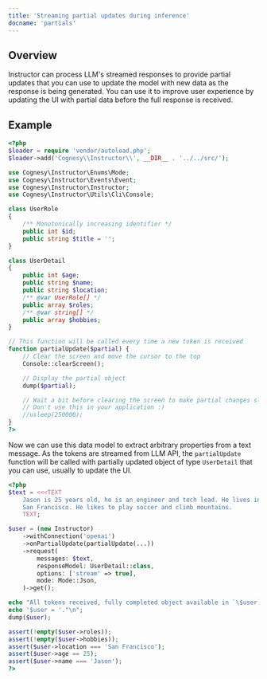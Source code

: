 ---
title: 'Streaming partial updates during inference'
docname: 'partials'
---

## Overview

Instructor can process LLM's streamed responses to provide partial updates that you
can use to update the model with new data as the response is being generated. You can
use it to improve user experience by updating the UI with partial data before the full
response is received.


## Example

```php
<?php
$loader = require 'vendor/autoload.php';
$loader->add('Cognesy\\Instructor\\', __DIR__ . '../../src/');

use Cognesy\Instructor\Enums\Mode;
use Cognesy\Instructor\Events\Event;
use Cognesy\Instructor\Instructor;
use Cognesy\Instructor\Utils\Cli\Console;

class UserRole
{
    /** Monotonically increasing identifier */
    public int $id;
    public string $title = '';
}

class UserDetail
{
    public int $age;
    public string $name;
    public string $location;
    /** @var UserRole[] */
    public array $roles;
    /** @var string[] */
    public array $hobbies;
}

// This function will be called every time a new token is received
function partialUpdate($partial) {
    // Clear the screen and move the cursor to the top
    Console::clearScreen();

    // Display the partial object
    dump($partial);

    // Wait a bit before clearing the screen to make partial changes slower.
    // Don't use this in your application :)
    //usleep(250000);
}
?>
```
Now we can use this data model to extract arbitrary properties from a text message.
As the tokens are streamed from LLM API, the `partialUpdate` function will be called
with partially updated object of type `UserDetail` that you can use, usually to update
the UI.

```php
<?php
$text = <<<TEXT
    Jason is 25 years old, he is an engineer and tech lead. He lives in
    San Francisco. He likes to play soccer and climb mountains.
    TEXT;

$user = (new Instructor)
    ->withConnection('openai')
    ->onPartialUpdate(partialUpdate(...))
    ->request(
        messages: $text,
        responseModel: UserDetail::class,
        options: ['stream' => true],
        mode: Mode::Json,
    )->get();

echo "All tokens received, fully completed object available in `\$user` variable.\n";
echo '$user = '."\n";
dump($user);

assert(!empty($user->roles));
assert(!empty($user->hobbies));
assert($user->location === 'San Francisco');
assert($user->age == 25);
assert($user->name === 'Jason');
?>
```
